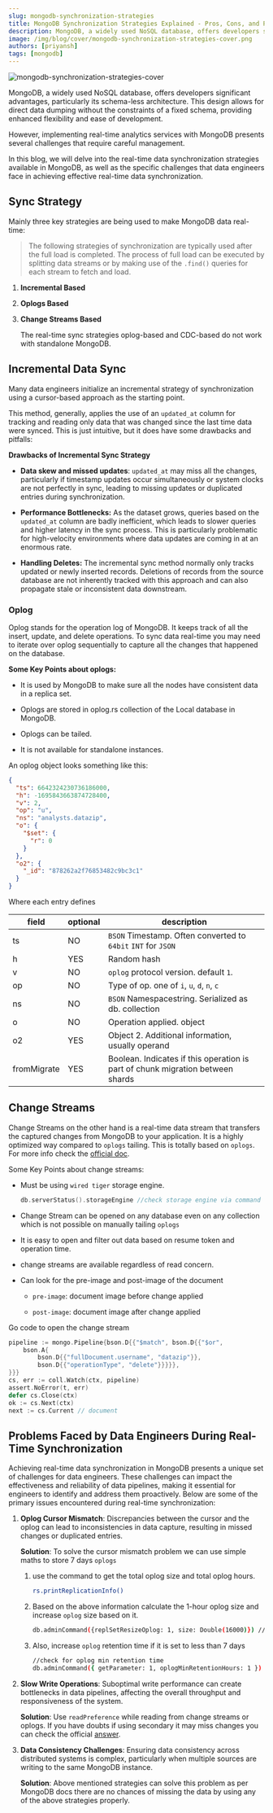 ```yaml
---
slug: mongodb-synchronization-strategies
title: MongoDB Synchronization Strategies Explained - Pros, Cons, and Practical Tips
description: MongoDB, a widely used NoSQL database, offers developers significant advantages, particularly its schema-less architecture...
image: /img/blog/cover/mongodb-synchronization-strategies-cover.png
authors: [priyansh]
tags: [mongodb]
---
```


![mongodb-synchronization-strategies-cover](/img/blog/cover/mongodb-synchronization-strategies-cover.png)

MongoDB, a widely used NoSQL database, offers developers significant advantages, particularly its schema-less architecture. This design allows for direct data dumping without the constraints of a fixed schema, providing enhanced flexibility and ease of development.

However, implementing real-time analytics services with MongoDB presents several challenges that require careful management.

In this blog, we will delve into the real-time data synchronization strategies available in MongoDB, as well as the specific challenges that data engineers face in achieving effective real-time data synchronization.

## Sync Strategy

Mainly three key strategies are being used to make MongoDB data real-time:

> The following strategies of synchronization are typically used after the full load is completed. The process of full load can be executed by splitting data streams or by making use of the `.find()` queries for each stream to fetch and load.

1. **Incremental Based**
    
2. **Oplogs Based**
    
3. **Change Streams Based**
    
    The real-time sync strategies oplog-based and CDC-based do not work with standalone MongoDB.
    

## Incremental Data Sync

Many data engineers initialize an incremental strategy of synchronization using a cursor-based approach as the starting point.

This method, generally, applies the use of an `updated_at` column for tracking and reading only data that was changed since the last time data were synced. This is just intuitive, but it does have some drawbacks and pitfalls:

**Drawbacks of Incremental Sync Strategy**

* **Data skew and missed updates**: `updated_at` may miss all the changes, particularly if timestamp updates occur simultaneously or system clocks are not perfectly in sync, leading to missing updates or duplicated entries during synchronization.
    
* **Performance Bottlenecks:** As the dataset grows, queries based on the `updated_at` column are badly inefficient, which leads to slower queries and higher latency in the sync process. This is particularly problematic for high-velocity environments where data updates are coming in at an enormous rate.
    
* **Handling Deletes:** The incremental sync method normally only tracks updated or newly inserted records. Deletions of records from the source database are not inherently tracked with this approach and can also propagate stale or inconsistent data downstream.
    

### Oplog

Oplog stands for the operation log of MongoDB. It keeps track of all the insert, update, and delete operations. To sync data real-time you may need to iterate over oplog sequentially to capture all the changes that happened on the database.

**Some Key Points about oplogs:**

* It is used by MongoDB to make sure all the nodes have consistent data in a replica set.
    
* Oplogs are stored in oplog.rs collection of the Local database in MongoDB.
    
* Oplogs can be tailed.
    
* It is not available for standalone instances.
    

An oplog object looks something like this:

```json
{
  "ts": 6642324230736186000,
  "h": -1695843663874728400,
  "v": 2,
  "op": "u",
  "ns": "analysts.datazip",
  "o": {
    "$set": {
      "r": 0
    }
  },
  "o2": {
    "_id": "878262a2f76853482c9bc3c1"
  }
}
```

Where each entry defines

| **field** | **optional** | **description** |
| --- | --- | --- |
| ts | NO | `BSON` Timestamp. Often converted to `64bit` `INT` for `JSON` |
| h | YES | Random hash |
| v | NO | `oplog` protocol version. default `1`. |
| op | NO | Type of op. one of `i`, `u`, `d`, `n`, `c` |
| ns | NO | `BSON` Namespacestring. Serialized as db. collection |
| o | NO | Operation applied. object |
| o2 | YES | Object 2. Additional information, usually operand |
| fromMigrate | YES | Boolean. Indicates if this operation is part of chunk migration between shards |

## Change Streams

Change Streams on the other hand is a real-time data stream that transfers the captured changes from MongoDB to your application. It is a highly optimized way compared to `oplogs` tailing. This is totally based on `oplogs`. For more info check the [official doc](https://www.mongodb.com/blog/post/change-streams-mongodb-6-0-support-pre-post-image-retrieval-ddl-operations#:~:text=Introduced%20with%20MongoDB%203.6%2C%20a%20MongoDB%20change%20stream%20is%20an%20API%20on%20top%20of%20the%20operations%20log%20\(oplog\)%20that%20allows%20users%20to%20subscribe%20their%20applications%20to%20data%20changes%20in%20a%20collection%2C%20database%2C%20or%20entire%20deployment).

Some Key Points about change streams:

* Must be using `wired tiger` storage engine.
    
    ```go
    db.serverStatus().storageEngine //check storage engine via command
    ```
    
* Change Stream can be opened on any database even on any collection which is not possible on manually tailing `oplogs`
    
* It is easy to open and filter out data based on resume token and operation time.
    
* change streams are available regardless of read concern.
    
* Can look for the pre-image and post-image of the document
    
    * `pre-image`: document image before change applied
        
    * `post-image`: document image after change applied
        

Go code to open the change stream

```go
pipeline := mongo.Pipeline{bson.D{{"$match", bson.D{{"$or",
	bson.A{
		bson.D{{"fullDocument.username", "datazip"}},
		bson.D{{"operationType", "delete"}}}}},
}}}
cs, err := coll.Watch(ctx, pipeline)
assert.NoError(t, err)
defer cs.Close(ctx)
ok := cs.Next(ctx)
next := cs.Current // document
```

## Problems Faced by Data Engineers During Real-Time Synchronization

Achieving real-time data synchronization in MongoDB presents a unique set of challenges for data engineers. These challenges can impact the effectiveness and reliability of data pipelines, making it essential for engineers to identify and address them proactively. Below are some of the primary issues encountered during real-time synchronization:

1. **Oplog Cursor Mismatch**: Discrepancies between the cursor and the oplog can lead to inconsistencies in data capture, resulting in missed changes or duplicated entries.
    
    **Solution**: To solve the cursor mismatch problem we can use simple maths to store 7 days `oplogs`
    
    1. use the command to get the total oplog size and total oplog hours.
        
        ```bash
        rs.printReplicationInfo()
        ```
        
    2. Based on the above information calculate the 1-hour oplog size and increase `oplog` size based on it.
        
        ```bash
        db.adminCommand({replSetResizeOplog: 1, size: Double(16000)}) // size is in mb's
        ```
        
    3. Also, increase `oplog` retention time if it is set to less than 7 days
        
        ```bash
        //check for oplog min retention time
        db.adminCommand({ getParameter: 1, oplogMinRetentionHours: 1 })
        ```
        
2. **Slow Write Operations**: Suboptimal write performance can create bottlenecks in data pipelines, affecting the overall throughput and responsiveness of the system.
    
    **Solution**: Use `readPreference` while reading from change streams or oplogs. If you have doubts if using secondary it may miss changes you can check the official [answer](https://www.mongodb.com/community/forums/t/consume-change-streams-from-secondary-nodes/164101/4).
    
3. **Data Consistency Challenges**: Ensuring data consistency across distributed systems is complex, particularly when multiple sources are writing to the same MongoDB instance.
    
    **Solution**: Above mentioned strategies can solve this problem as per MongoDB docs there are no chances of missing the data by using any of the above strategies properly.
    
